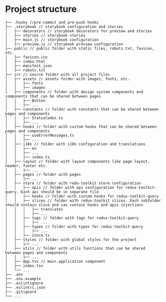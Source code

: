 
<Meta title="Project Structure" />

# Project structure
```
├── .husky //pre-commit and pre-push hooks
├── .storybook // storybook configuration and stories
│   ├── decorators // storybook decorators for preview and stories
│   ├── stories // storybook stories
│   ├── main.js // storybook configuration
│   ├── preview.js // storybook preview configuration
├── public // public folder with static files, robots.txt, favicon, etc.
│   ├── favicon.ico
│   ├── index.html
│   ├── manifest.json
│   ├── robots.txt
├── src // source folder with all project files
│   ├── assets // assets folder with images, fonts, etc.
│   │   ├── fonts
│   │   ├── images
│   ├── components // folder with design system components and components that can be shared between pages
│   │   ├── Button
│   │   ├── ...
│   ├── constants // folder with constants that can be shared between pages and components
│   │   ├── StatusCodes.ts
│   │   ├── ...
│   ├── hooks // folder with custom hooks that can be shared between pages and components
│   │   ├── useErrorMessages.ts
│   │   ├── ...
│   ├── i18n // folder with i18n configuration and translations
│   │   ├── en
│   │   ├── ...
│   │   ├── index.ts
│   ├── layout // folder with layout components like page layout, header, footer etc.
│   │   ├── ...
│   ├── pages // folder with pages
│   │   ├── ...
│   ├── store // folder with redu-toolkit store configuration
│   │   ├── apis // folder with api configuration for redux-toolkit-query. Each api should be in separate file
│   │   ├── hooks // folder with custom hooks for redux-toolkit-query
│   │   ├── slices // folder with redux-toolkit slices. Each subfolder should contain slice and can contain hooks and apis injections
│   │   │   ├── translates
│   │   │   ├── ...
│   │   ├── tags // folder with tags for redux-toolkit-query
│   │   │   ├── ...
│   │   ├── types // folder with types for redux-toolkit-query
│   │   │   ├── ...
│   │   ├── store.ts
│   ├── styles // folder with global styles for the project
│   │   ├── ...
│   ├── utils // folder with utils functions that can be shared between pages and components
│   │   ├── ...
│   ├── App.tsx // main application component
│   ├── index.tsx
│   └── ...
├── .env
├── .env.example
├── .eslintignore
├── .eslintrc.json
├── .gitignore
└── ...
```
